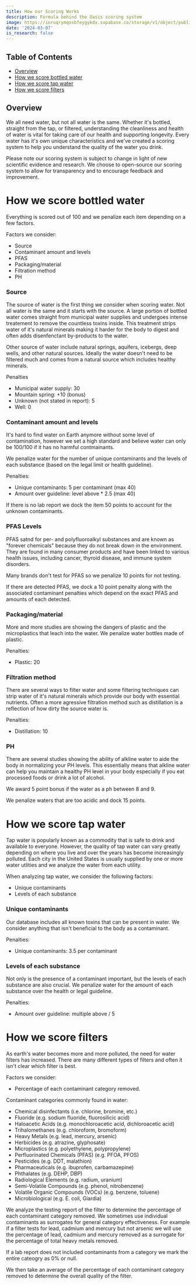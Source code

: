 ```yaml
---
title: How our Scoring Works
description: Formula behind the Oasis scoring system
image: https://inruqrymqosbfeygykdx.supabase.co/storage/v1/object/public/website/blog/how_we_score_water/Red%20center%20circles.jpg
date: '2024-03-07'
is_research: false
---
```


## Table of Contents

- [Overview](#overview)
- [How we score bottled water](#how-we-score-bottled-water)
- [How we score tap water](#how-we-score-tap-water)
- [How we score filters](#how-we-score-filters)

## Overview

We all need water, but not all water is the same. Whether it's bottled, straight from the tap, or filtered, understanding the cleanliness and health of water is vital for taking care of our health and supporting longevity.
Every water has it's own unique characteristics and we've created a scoring system to help you understand the quality of the water you drink.

Please note our scoring system is subject to change in light of new scientific evidence and research. We choose to open-source our scoring system to allow for transparency and to encourage feedback and improvement.

# How we score bottled water

Everything is scored out of 100 and we penalize each item depending on a few factors.

Factors we consider:

- Source
- Contaminant amount and levels
- PFAS
- Packaging/material
- Filtration method
- PH

### Source

The source of water is the first thing we consider when scoring water. Not all water is the same and it starts with the source. A large portion of bottled water comes straight from municipal water supplies and undergoes intense treatement to remove the countless toxins inside. This treatment strips water of it's natural minerals making it harder for the body to digest and often adds disenfenctant by-products to the water.

Other source of water include natural springs, aquifers, icebergs, deep wells, and other natural sources. Ideally the water doesn't need to be filtered much and comes from a natural source which includes healthy minerals.

Penalties

- Municipal water supply: 30
- Mountain spring: +10 (bonus)
- Unknown (not stated in report): 5
- Well: 0

### Contaminant amount and levels

It's hard to find water on Earth anymore without some level of contamination, however we set a high standard and believe water can only be 100/100 if it has no harmful contmainants.

We penalize water for the number of unique contaminants and the levels of each substance (based on the legal limit or health guideline).

Penalties:

- Unique contaminants: 5 per contaminant (max 40)
- Amount over guideline: level above \* 2.5 (max 40)

If there is no lab report we dock the item 50 points to account for the unknown contaminants.

### PFAS Levels

PFAS satnd for per- and polyfluoroalkyl substances and are known as "forever chemicals" because they do not break down in the environment.
They are found in many consumer products and have been linked to various health issues, including cancer, thyroid disease, and immune system disorders.

Many brands don't test for PFAS so we penalize 10 points for not testing.

If there are detected PFAS, we dock a 10 point penalty along with the associated contaminant penalties which depend on the exact PFAS and amounts of each detected.

### Packaging/material

More and more studies are showing the dangers of plastic and the microplastics that leach into the water. We penalize water bottles made of plastic.

Penalties:

- Plastic: 20

### Filtration method

There are several ways to filter water and some filtering techniques can strip water of it's natural minerals which provide our body with essential nutrients. Often a more agressive filtration method such as distillation is a reflection of how dirty the source water is.

Penalties:

- Distillation: 10

### PH

There are several studies showing the ability of alkline water to aide the body in normalizing your PH levels.
This essentially means that alkline water can help you maintain a healthy PH level in your body especially if you eat processed foods or drink a lot of alcohol.

We award 5 point bonus if the water as a ph between 8 and 9.

We penalize waters that are too acidic and dock 15 points.

# How we score tap water

Tap water is popularly known as a commodity that is safe to drink and available to everyone. However, the quality of tap water can vary greatly depending on where you live and over the years has become increasingly polluted.
Each city in the United States is usually supplied by one or more water utlities and we analyze the water from each utility.

When analyzing tap water, we consider the following factors:

- Unique contaminants
- Levels of each substance

### Unique contaminants

Our database includes all known toxins that can be present in water. We consider anything that isn't beneficial to the body as a contaminant.

Penalties:

- Unique contaminants: 3.5 per contaminant

### Levels of each substance

Not only is the presence of a contaminant important, but the levels of each substance are also crucial. We penalize water for the amount of each substance over the health or legal guideline.

Penalties:

- Amount over guideline: multiple above / 5

# How we score filters

As earth's water becomes more and more polluted, the need for water filters has increased. There are many different types of filters and often it isn't clear which filter is best.

Factors we consider:

- Percentage of each contaminant category removed.

Contaminant categories commonly found in water:

- Chemical disinfectants (i.e. chlorine, bromine, etc.)
- Fluoride (e.g. sodium fluoride, fluorosilicic acid)
- Haloacetic Acids (e.g. monochloroacetic acid, dichloroacetic acid)
- Trihalomethanes (e.g. chloroform, bromoform)
- Heavy Metals (e.g. lead, mercury, arsenic)
- Herbicides (e.g. atrazine, glyphosate)
- Microplastics (e.g. polyethylene, polypropylene)
- Perfluorinated Chemicals (PFAS) (e.g. PFOA, PFOS)
- Pesticides (e.g. DDT, malathion)
- Pharmaceuticals (e.g. ibuprofen, carbamazepine)
- Phthalates (e.g. DEHP, DBP)
- Radiological Elements (e.g. radium, uranium)
- Semi-Volatile Compounds (e.g. phenol, nitrobenzene)
- Volatile Organic Compounds (VOCs) (e.g. benzene, toluene)
- Microbiological (e.g. E. coli, Giardia)

We analyze the testing report of the filter to determine the percentage of each contaminant category removed. We sometimes use individual contaminants as surrogates for general category effectiveness.
For example if a filter tests for lead, cadmium and mercury but not arsenic we will use the percentage of lead, cadmium and mercury removed as a surrogate for the percentage of total heavy metals removed.

If a lab report does not included contaminants from a category we mark the entire cateogry as 0% or null.

We then take an average of the percentage of each contaminant category removed to determine the overall quality of the filter.
